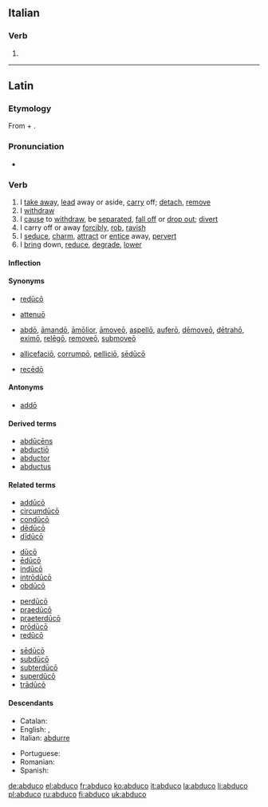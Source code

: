 ==Italian==

===Verb===
{{head|it|verb form}}

# {{inflection of|abdurre||1|s|pres|indc|lang=it}}

----

==Latin==

===Etymology===
From {{term|ab||from, away from|lang=la}} + {{m|la|dūcō||I lead}}.

===Pronunciation===
* {{a|Classical}} {{IPA|/abˈduː.koː/|lang=la}}

===Verb===
{{la-verb|abduco|abdūcō|abducere|abdūcere|abduxi|abdūxī|abductum|abductum}}

# I [[take away]], [[lead]] away or aside, [[carry]] off; [[detach]], [[remove]]
# I [[withdraw]]
# I [[cause]] to [[withdraw]], be [[separated]], [[fall off]] or [[drop out]]; [[divert]]
# I carry off or away [[forcibly]], [[rob]], [[ravish]]
# I [[seduce]], [[charm]], [[attract]] or [[entice]] away, [[pervert]]
# I [[bring]] down, [[reduce]], [[degrade]], [[lower]]

====Inflection====
{{la-conj-irreg|duco|ab}}

====Synonyms====
* {{sense|cause to withdraw}} [[reduco#Latin|redūcō]]
* {{sense|reduce}} [[attenuo#Latin|attenuō]]
* {{sense|remove}} [[abdo|abdō]], [[amando#Latin|āmandō]], [[amolior|āmōlior]], [[amoveo|āmoveō]], [[aspello|aspellō]], [[aufero|auferō]], [[demoveo|dēmoveō]], [[detraho|dētrahō]], [[eximo|eximō]], [[relego#Latin|relēgō]], [[removeo|removeō]], [[submoveo|submoveō]]
* {{sense|seduce, charm}} [[allicefacio|allicefaciō]], [[corrumpo|corrumpō]], [[pellicio|pelliciō]], [[seduco#Latin|sēdūcō]]
* {{sense|withdraw}} [[recedo#Latin|recēdō]]

====Antonyms====
* {{sense|remove}} [[addo|addō]]

====Derived terms====
* [[abducens|abdūcēns]]
* [[abductio|abductiō]]
* [[abductor#Latin|abductor]]
* [[abductus]]

====Related terms====
{{rel-top4}}
* [[adduco#Latin|addūcō]]
* [[circumduco|circumdūcō]]
* [[conduco#Latin|condūcō]]
* [[deduco#Latin|dēdūcō]]
* [[diduco|dīdūcō]]
{{rel-mid4}}
* [[duco|dūcō]]
* [[educo#Latin|ēdūcō]]
* [[induco#Latin|indūcō]]
* [[introduco#Latin|intrōdūcō]]
* [[obduco|obdūcō]]
{{rel-mid4}}
* [[perduco|perdūcō]]
* [[praeduco|praedūcō]]
* [[praeterduco|praeterdūcō]]
* [[produco#Latin|prōdūcō]]
* [[reduco|redūcō]]
{{rel-mid4}}
* [[seduco#Latin|sēdūcō]]
* [[subduco|subdūcō]]
* [[subterduco|subterdūcō]]
* [[superduco|superdūcō]]
* [[traduco#Latin|trādūcō]]
{{rel-bottom}}

====Descendants====
{{top2}}
* Catalan: {{l/ca|abduir}}
* English: {{l/en|abduce}}, {{l/en|abduct}}
* Italian: [[abdurre]]
{{mid2}}
* Portuguese: {{l/pt|abduzir}}
* Romanian: {{l|ro|abduce}}
* Spanish: {{l/es|abducir}}
{{bottom}}

[[de:abduco]]
[[el:abduco]]
[[fr:abduco]]
[[ko:abduco]]
[[it:abduco]]
[[la:abduco]]
[[li:abduco]]
[[pl:abduco]]
[[ru:abduco]]
[[fi:abduco]]
[[uk:abduco]]